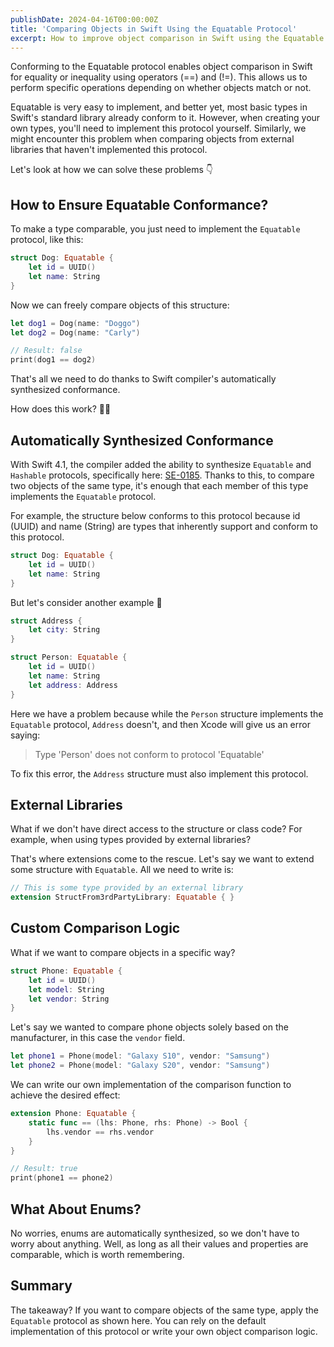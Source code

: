 ```yaml
---
publishDate: 2024-04-16T00:00:00Z
title: 'Comparing Objects in Swift Using the Equatable Protocol'
excerpt: How to improve object comparison in Swift using the Equatable protocol? See it in concrete examples.
---
```


Conforming to the Equatable protocol enables object comparison in Swift for equality or inequality using operators (==) and (!=). This allows us to perform specific operations depending on whether objects match or not.

Equatable is very easy to implement, and better yet, most basic types in Swift's standard library already conform to it. However, when creating your own types, you'll need to implement this protocol yourself. Similarly, we might encounter this problem when comparing objects from external libraries that haven't implemented this protocol.

Let's look at how we can solve these problems 👇

## How to Ensure Equatable Conformance?

To make a type comparable, you just need to implement the `Equatable` protocol, like this:

```swift
struct Dog: Equatable {
    let id = UUID()
    let name: String
}
```

Now we can freely compare objects of this structure:

```swift
let dog1 = Dog(name: "Doggo")
let dog2 = Dog(name: "Carly")

// Result: false
print(dog1 == dog2) 
```

That's all we need to do thanks to Swift compiler's automatically synthesized conformance.

How does this work? 🤷‍♂️

## Automatically Synthesized Conformance

With Swift 4.1, the compiler added the ability to synthesize `Equatable` and `Hashable` protocols, specifically here: [SE-0185](https://github.com/apple/swift-evolution/blob/main/proposals/0185-synthesize-equatable-hashable.md). Thanks to this, to compare two objects of the same type, it's enough that each member of this type implements the `Equatable` protocol.

For example, the structure below conforms to this protocol because id (UUID) and name (String) are types that inherently support and conform to this protocol.

```swift
struct Dog: Equatable {
    let id = UUID()
    let name: String
}
```

But let's consider another example 🤔

```swift
struct Address {
    let city: String
}

struct Person: Equatable {
    let id = UUID()
    let name: String
    let address: Address
}
```

Here we have a problem because while the `Person` structure implements the `Equatable` protocol, `Address` doesn't, and then Xcode will give us an error saying:
> Type 'Person' does not conform to protocol 'Equatable'

To fix this error, the `Address` structure must also implement this protocol.

## External Libraries

What if we don't have direct access to the structure or class code? For example, when using types provided by external libraries?

That's where extensions come to the rescue. Let's say we want to extend some structure with `Equatable`. All we need to write is:

```swift
// This is some type provided by an external library
extension StructFrom3rdPartyLibrary: Equatable { }
```

## Custom Comparison Logic

What if we want to compare objects in a specific way?

```swift
struct Phone: Equatable {
    let id = UUID()
    let model: String
    let vendor: String
}
```

Let's say we wanted to compare phone objects solely based on the manufacturer, in this case the `vendor` field.

```swift
let phone1 = Phone(model: "Galaxy S10", vendor: "Samsung")
let phone2 = Phone(model: "Galaxy S20", vendor: "Samsung")
```

We can write our own implementation of the comparison function to achieve the desired effect:

```swift
extension Phone: Equatable {
    static func == (lhs: Phone, rhs: Phone) -> Bool {
        lhs.vendor == rhs.vendor
    }
}

// Result: true
print(phone1 == phone2)
```

## What About Enums?

No worries, enums are automatically synthesized, so we don't have to worry about anything. Well, as long as all their values and properties are comparable, which is worth remembering.

## Summary

The takeaway? If you want to compare objects of the same type, apply the `Equatable` protocol as shown here. You can rely on the default implementation of this protocol or write your own object comparison logic.